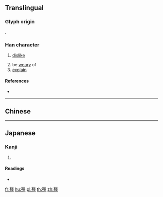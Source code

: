 ==Translingual==

===Glyph origin===
{{Han etym}}
{{Han compound|歺|睪|c1=s|c2=p|ls=psc}}.

===Han character===
{{Han char|rn=78|rad=歹|as=13|sn=17|four=|canj=MNWLJ|ids=⿰歹睪}}

# {{label|zh|archaic}} {{label|zh|corrupted form of [[斁]]}} [[dislike]]
# be [[weary]] of
# [[explain]]

====References====
* {{Han ref|kx=0583.320|dkj=16584|dj=0976.170|hdz=21395.100|uh=6BAC|ud=27564}}

----

==Chinese==
{{zh-see|斁|v}}

----

==Japanese==

===Kanji===
{{ja-kanji|grade=|rs=歹13}}

# {{defn|lang=ja|sort=歹13}}

====Readings====
* {{ja-readings|on=[[と]] (to), [[つ]] (tsu)|kun=[[やぶれる]] (yabureru), [[やぶる]] (yaburu)}}

[[fr:殬]]
[[hu:殬]]
[[pl:殬]]
[[th:殬]]
[[zh:殬]]